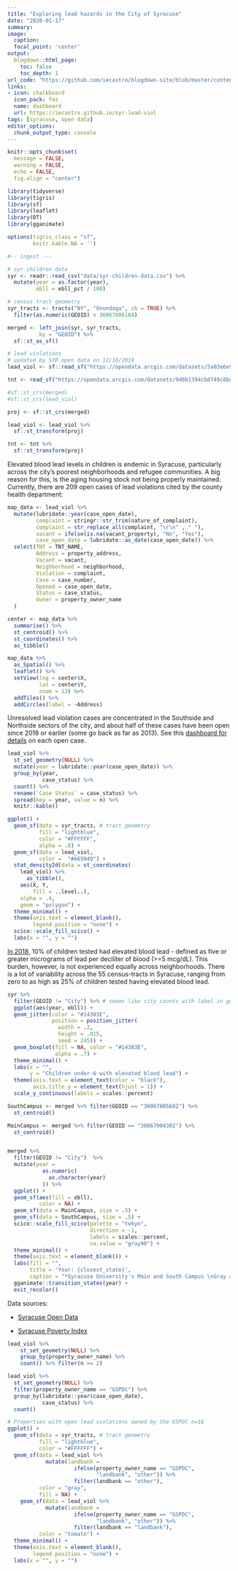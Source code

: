 ```yaml
---
title: "Exploring lead hazards in the City of Syracuse"
date: "2020-01-17"
summary:
image:
  caption:
  focal_point: 'center'
output:
  blogdown::html_page:
    toc: false
    toc_depth: 1
url_code: "https://github.com/iecastro/blogdown-site/blob/master/content/post/2020-01-17-env-pb-syr/index.Rmd"
links:
- icon: chalkboard
  icon_pack: fas
  name: dashboard
  url: https://iecastro.github.io/syr-lead-viol
tags: [syracuse, open data]
editor_options: 
  chunk_output_type: console
---
```


```r
knitr::opts_chunk$set(
  message = FALSE,
  warning = FALSE,
  echo = FALSE,
  fig.align = "center")

library(tidyverse)
library(tigris)
library(sf)
library(leaflet)
library(DT)
library(gganimate)

options(tigris_class = "sf",
        knitr.kable.NA = '')

#-- ingest ---

# syr children data
syr <- readr::read_csv("data/syr-children-data.csv") %>% 
  mutate(year = as.factor(year),
         ebll = ebll_pct / 100) 

# census tract geometry
syr_tracts <- tracts("NY", "Onondaga", cb = TRUE) %>%
  filter(as.numeric(GEOID) < 36067006104)

merged <- left_join(syr, syr_tracts,
          by = "GEOID") %>% 
  sf::st_as_sf()

# lead violations
# updated by SYR open data on 12/18/2019
lead_viol <- sf::read_sf("https://opendata.arcgis.com/datasets/5a03e6e9ea234a37b5c5e2923a067a2e_0.geojson")

tnt <- read_sf("https://opendata.arcgis.com/datasets/9d0b1394cbd749c8bdf2394f80616240_0.geojson")

```


```r
#sf::st_crs(merged)
#sf::st_crs(lead_viol)

proj <- sf::st_crs(merged)

lead_viol <- lead_viol %>% 
  sf::st_transform(proj)

tnt <- tnt %>% 
  sf::st_transform(proj)

```

Elevated blood lead levels in children is endemic in Syracuse, particularly across the city's poorest neighborhoods and refugee communities. A big reason for this, is the aging housing stock not being properly maintained.  Currently, there are 209 open cases of lead violations cited by the county health department:   

```r
map_data <- lead_viol %>% 
  mutate(lubridate::year(case_open_date),
         complaint = stringr::str_trim(nature_of_complaint),
         complaint = str_replace_all(complaint, "\r\n" , " "),
         vacant = ifelse(is.na(vacant_property), "No", "Yes"),
         case_open_date = lubridate::as_date(case_open_date)) %>% 
  select(TNT = TNT_NAME,
         Address = property_address,
         Vacant = vacant,
         Neighborhood = neighborhood,
         Violation = complaint,
         Case = case_number,
         Opened = case_open_date,
         Status = case_status,
         Owner = property_owner_name
  )

center <- map_data %>%
  summarise() %>%
  st_centroid() %>% 
  st_coordinates() %>% 
  as_tibble()

map_data %>% 
  as_Spatial() %>% 
  leaflet() %>%
  setView(lng = center$X,
          lat = center$Y,
          zoom = 13) %>% 
  addTiles() %>% 
  addCircles(label = ~Address)

```

Unresolved lead violation cases are concentrated in the Southside and Northside sectors of the city, and about half of these cases have been open since 2018 or earlier (some go back as far as 2013).  See this [dashboard for details](https://iecastro.github.io/syr-lead-viol) on each open case.

```r
lead_viol %>% 
  st_set_geometry(NULL) %>% 
  mutate(year = lubridate::year(case_open_date)) %>% 
  group_by(year, 
           case_status) %>% 
  count() %>% 
  rename(`Case Status` = case_status) %>% 
  spread(key = year, value = n) %>% 
  knitr::kable()

```


```r
ggplot() + 
  geom_sf(data = syr_tracts, # tract geometry
          fill = "lightblue", 
          color = "#FFFFFF",
          alpha = .8) +
  geom_sf(data = lead_viol,
          color =  "#A65949") +
  stat_density2d(data = st_coordinates(
    lead_viol) %>% 
      as_tibble(),
    aes(X, Y,
        fill = ..level..), 
    alpha = .4,
    geom = "polygon") + 
  theme_minimal() +
  theme(axis.text = element_blank(),
        legend.position = "none") +
  scico::scale_fill_scico() +
  labs(x = "", y = "")


```


[In 2018](https://www.syracuse.com/health/2019/09/want-to-fight-lead-paint-poisoning-in-syracuse-town-hall-meetings-scheduled.html), 10% of children tested had elevated blood lead - defined as five or greater micrograms of lead per deciliter of blood (>=5 mcg/dL). This burden, however, is not experienced equally across neighborhoods. There is a lot of variability across the 55 census-tracts in Syracuse, ranging from zero to as high as 25% of children tested having elevated blood lead.

```r

syr %>% 
  filter(GEOID != "City") %>% # seems like city counts with label in geoid col
  ggplot(aes(year, ebll)) +
  geom_jitter(color = "#14303E",
              position = position_jitter(
                width = .2,
                height = .015,
                seed = 245)) +
  geom_boxplot(fill = NA, color = "#14303E",
               alpha = .7) +
  theme_minimal() +
  labs(x = "",
       y = "Children under-6 with elevated blood lead") +
  theme(axis.text = element_text(color = "black"),
        axis.title.y = element_text(hjust = 1)) +
  scale_y_continuous(labels = scales::percent)

```


```r

SouthCampus <- merged %>% filter(GEOID == "36067005602") %>%
  st_centroid()

MainCampus <- merged %>% filter(GEOID == "36067004302") %>%
  st_centroid()


merged %>% 
  filter(GEOID != "City")  %>% 
  mutate(year = 
           as.numeric(
             as.character(year)
           )) %>% 
  ggplot() + 
  geom_sf(aes(fill = ebll),
          color = NA) +
  geom_sf(data = MainCampus, size = .5) +
  geom_sf(data = SouthCampus, size = .5) +
  scico::scale_fill_scico(palette = "tokyo",
                          direction = -1,
                          labels = scales::percent,
                          na.value = "gray90") +
  theme_minimal() +
  theme(axis.text = element_blank()) +
  labs(fill = "",
       title = 'Year: {closest_state}',
       caption = "*Syracuse University's Main and South Campus \nGray areas had no data available") +
  gganimate::transition_states(year) +
  exit_recolor()

```

Data sources:  

- [Syracuse Open Data](http://data.syrgov.net/datasets/5a03e6e9ea234a37b5c5e2923a067a2e_0)  

- [Syracuse Poverty Index](https://github.com/jamisoncrawford/index)  


```r
lead_viol %>% 
    st_set_geometry(NULL) %>% 
    group_by(property_owner_name) %>% 
    count() %>% filter(n >= 2)

lead_viol %>% 
  st_set_geometry(NULL) %>% 
  filter(property_owner_name == "GSPDC") %>% 
  group_by(lubridate::year(case_open_date),
           case_status) %>% 
  count()


```


```r
# Properties with open lead violations owned by the GSPDC n=16
ggplot() +
  geom_sf(data = syr_tracts, # tract geometry
          fill = "lightblue", 
          color = "#FFFFFF") +
  geom_sf(data = lead_viol %>% 
            mutate(landbank = 
                     ifelse(property_owner_name == "GSPDC",
                            "landbank", "other")) %>% 
                     filter(landbank == "other"),
          color = "gray",
          fill = NA) +
    geom_sf(data = lead_viol %>% 
            mutate(landbank = 
                     ifelse(property_owner_name == "GSPDC",
                            "landbank", "other")) %>% 
                     filter(landbank == "landbank"),
          color = "tomato") +
  theme_minimal() +
  theme(axis.text = element_blank(),
        legend.position = "none") +
  labs(x = "", y = "")


```


